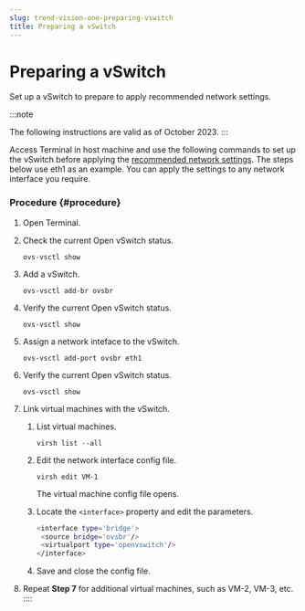 ```yaml
---
slug: trend-vision-one-preparing-vswitch
title: Preparing a vSwitch
---
```

# Preparing a vSwitch

Set up a vSwitch to prepare to apply recommended network settings.

:::note

The following instructions are valid as of October 2023.
:::

Access Terminal in host machine and use the following commands to set up the vSwitch before applying the [recommended network settings](kvm-network-settings.mdx). The steps below use eth1 as an example. You can apply the settings to any network interface you require.

### Procedure {#procedure}

1.  Open Terminal.

2.  Check the current Open vSwitch status.

    `ovs-vsctl show`

3.  Add a vSwitch.

    `ovs-vsctl add-br ovsbr`

4.  Verify the current Open vSwitch status.

    `ovs-vsctl show`

5.  Assign a network inteface to the vSwitch.

    `ovs-vsctl add-port ovsbr eth1`

6.  Verify the current Open vSwitch status.

    `ovs-vsctl show`

7.  Link virtual machines with the vSwitch.

    1.  List virtual machines.

        `virsh list --all`

    2.  Edit the network interface config file.

        `virsh edit VM-1`

        The virtual machine config file opens.

    3.  Locate the `<interface>` property and edit the parameters.

        ```bash
        <interface type='bridge'>
         <source bridge='ovsbr'/>
         <virtualport type='openvswitch'/>
        </interface>
        ```

    4.  Save and close the config file.

8.  Repeat **Step 7** for additional virtual machines, such as VM-2, VM-3, etc.
::::
